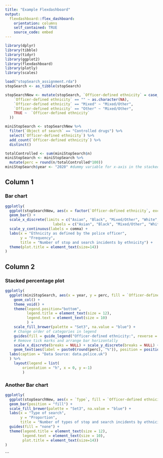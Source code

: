 ```yaml
---
title: "Example Flexdashboard"
output: 
  flexdashboard::flex_dashboard:
    orientation: columns
    self_contained: TRUE
    source_code: embed
---
```

```r
library(dplyr)
library(tibble) 
library(tidyr)
library(ggplot2)
library(flexdashboard)
library(plotly)
library(scales)

load("stopSearch_assignment.rda")
stopSearch <- as_tibble(stopSearch)
```


```r
stopSearchNew <- mutate(stopSearch, `Officer-defined ethnicity` = case_when(
    `Officer-defined ethnicity` == "" ~ as.character(NA),
    `Officer-defined ethnicity` == "Mixed" ~ "Mixed/Other",
    `Officer-defined ethnicity` == "Other" ~ "Mixed/Other",
    TRUE ~  `Officer-defined ethnicity`
  ))

miniStopSearch <- stopSearchNew %>%
  filter(`Object of search` == "Controlled drugs") %>%
  select(`Officer-defined ethnicity`) %>%
  add_count(`Officer-defined ethnicity`) %>%
  distinct()

totalControlled <- sum(miniStopSearch$n) 
miniStopSearch <- miniStopSearch %>% 
  mutate(perc = round(n/totalControlled*100))
miniStopSearch$year <- "2020" #dummy variable for x-axis in the stacked plot


```

Column 1
-----------------------------------------------------------------------

### Bar chart

```r

ggplotly(
  ggplot(stopSearchNew, aes(x = factor(`Officer-defined ethnicity`, exclude = NULL))) +
  geom_bar() +
  scale_x_discrete(limits = c("Asian", "Black", "Mixed/Other", "White", NA),
                      labels = c("Asian", "Black", "Mixed/Other", "White", "Unknown")) +
  scale_y_continuous(labels = comma) +
  labs(x = "Ethnicity as defined by the police officer",
       y = "Frequency",
       title = "Number of stop and search incidents by ethnicity") + 
  theme(plot.title = element_text(size=14))
)
```


Column 2
-----------------------------------------------------------------------

### Stacked percentage plot 

```r
ggplotly(
  ggplot(miniStopSearch, aes(x = year, y = perc, fill = `Officer-defined ethnicity`)) +
    geom_col() + 
    theme_void() + 
    theme(legend.position="bottom", 
          legend.title = element_text(size = 12),
          legend.text = element_text(size = 10)
          ) +
    scale_fill_brewer(palette = "Set3", na.value = "blue") +
    # Change order of categories in legend
    guides(fill = guide_legend("Officer-defined ethnicity:", reverse = TRUE)) +
    # Remove tick marks and arrange bar horizontally
    scale_x_discrete(breaks = NULL) + scale_y_discrete(breaks = NULL) + coord_flip() +
    geom_text(aes(label = paste0(round(perc), "%")), position = position_stack(vjust=0.5)) +
  labs(caption = "Data Source: data.police.uk") 
  ) %>%
    layout(legend = list(
        orientation = "h", x = 0, y =-1)
        )
```

### Another Bar chart

```r
ggplotly(
  ggplot(stopSearchNew, aes(x = `Type`, fill = `Officer-defined ethnicity`)) +
  geom_bar(position = "fill") +
  scale_fill_brewer(palette = "Set3", na.value = "blue") +
  labs(x = "Type of search",
       y = "Proportion",
       title = "Number of types of stop and search incidents by ethnicity") +
  guides(fill = "none") + 
  theme(legend.title = element_text(size = 12), 
        legend.text = element_text(size = 10),
        plot.title = element_text(size=14))
)

```



```


